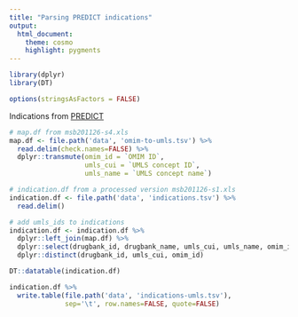 ```yaml
---
title: "Parsing PREDICT indications"
output:
  html_document:
    theme: cosmo
    highlight: pygments
---
```



```r
library(dplyr)
library(DT)

options(stringsAsFactors = FALSE)
```

Indications from [PREDICT](https://dx.doi.org/10.1038/msb.2011.26)

```r
# map.df from msb201126-s4.xls
map.df <- file.path('data', 'omim-to-umls.tsv') %>%
  read.delim(check.names=FALSE) %>%
  dplyr::transmute(omim_id = `OMIM ID`,
                   umls_cui = `UMLS concept ID`,
                   umls_name = `UMLS concept name`)

# indication.df from a processed version msb201126-s1.xls
indication.df <- file.path('data', 'indications.tsv') %>%
  read.delim()

# add umls_ids to indications
indication.df <- indication.df %>%
  dplyr::left_join(map.df) %>%
  dplyr::select(drugbank_id, drugbank_name, umls_cui, umls_name, omim_id, omim_name) %>%
  dplyr::distinct(drugbank_id, umls_cui, omim_id)

DT::datatable(indication.df)
```

```r
indication.df %>%
  write.table(file.path('data', 'indications-umls.tsv'),
              sep='\t', row.names=FALSE, quote=FALSE)
```

